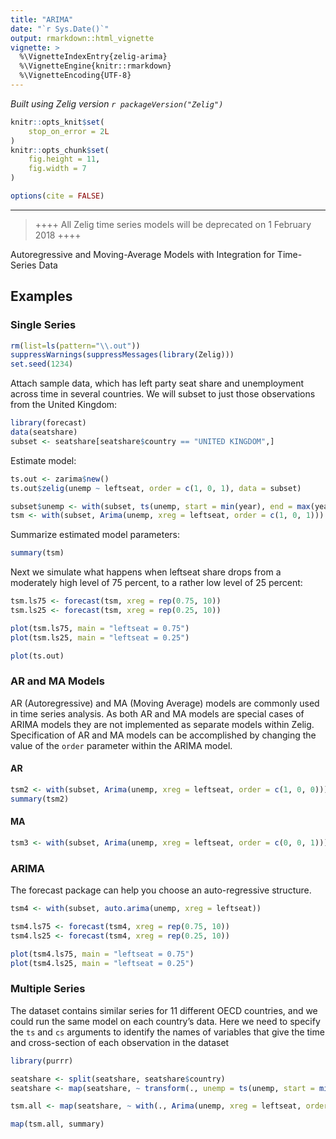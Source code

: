 ```yaml
---
title: "ARIMA"
date: "`r Sys.Date()`"
output: rmarkdown::html_vignette
vignette: >
  %\VignetteIndexEntry{zelig-arima}
  %\VignetteEngine{knitr::rmarkdown}
  %\VignetteEncoding{UTF-8}
---
```


*Built using Zelig version `r packageVersion("Zelig")`*

```r
knitr::opts_knit$set(
    stop_on_error = 2L
)
knitr::opts_chunk$set(
    fig.height = 11,
    fig.width = 7
)

options(cite = FALSE)
```
---

> ++++ All Zelig time series models will be deprecated on 1 February 2018 ++++

Autoregressive and Moving-Average Models with Integration for Time-Series Data


Examples
------

### Single Series

```r
rm(list=ls(pattern="\\.out"))
suppressWarnings(suppressMessages(library(Zelig)))
set.seed(1234)
```

Attach sample data, which has left party seat share and unemployment across time in several countries.  We will subset to just those observations from the United Kingdom:

```r
library(forecast)
data(seatshare)
subset <- seatshare[seatshare$country == "UNITED KINGDOM",]
```

Estimate model:

```r
ts.out <- zarima$new()
ts.out$zelig(unemp ~ leftseat, order = c(1, 0, 1), data = subset)

subset$unemp <- with(subset, ts(unemp, start = min(year), end = max(year)))
tsm <- with(subset, Arima(unemp, xreg = leftseat, order = c(1, 0, 1)))
```

Summarize estimated model parameters:

```r
summary(tsm)
```

Next we simulate what happens when leftseat share drops from a moderately high level of 75 percent, to a rather low level of 25 percent:

```r
tsm.ls75 <- forecast(tsm, xreg = rep(0.75, 10))
tsm.ls25 <- forecast(tsm, xreg = rep(0.25, 10))

plot(tsm.ls75, main = "leftseat = 0.75")
plot(tsm.ls25, main = "leftseat = 0.25")
```

```r
plot(ts.out)
```

### AR and MA Models

AR (Autoregressive) and MA (Moving Average) models are commonly used in time series analysis. As both AR and MA models are special cases of ARIMA models they are not implemented as separate models within Zelig. Specification of AR and MA models can be accomplished by changing the value of the `order` parameter within the ARIMA model.

#### AR
```r
tsm2 <- with(subset, Arima(unemp, xreg = leftseat, order = c(1, 0, 0)))
summary(tsm2)
```

#### MA
```r
tsm3 <- with(subset, Arima(unemp, xreg = leftseat, order = c(0, 0, 1)))
```

### ARIMA
The forecast package can help you choose an auto-regressive structure.

```r
tsm4 <- with(subset, auto.arima(unemp, xreg = leftseat))

tsm4.ls75 <- forecast(tsm4, xreg = rep(0.75, 10))
tsm4.ls25 <- forecast(tsm4, xreg = rep(0.25, 10))

plot(tsm4.ls75, main = "leftseat = 0.75")
plot(tsm4.ls25, main = "leftseat = 0.25")
```

### Multiple Series

The dataset contains similar series for 11 different OECD countries, and we could run the same model on each country's data.  Here we need to specify the `ts` and `cs` arguments to identify the names of variables that give the time and cross-section of each observation in the dataset

```r
library(purrr)

seatshare <- split(seatshare, seatshare$country)
seatshare <- map(seatshare, ~ transform(., unemp = ts(unemp, start = min(year), end = max(year))))

tsm.all <- map(seatshare, ~ with(., Arima(unemp, xreg = leftseat, order = c(0, 0, 1))))

map(tsm.all, summary)
```
